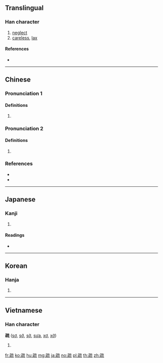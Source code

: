 {{character info/new}}
{{also|踈}}
==Translingual==

===Han character===
{{Han char|rn=103|rad=疋|as=07|sn=12|four=10113|canj=NMYIU|ids=⿰[[疋|⺪]][[㐬]]}}

# [[neglect]]
# [[careless]], [[lax]]

====References====
* {{Han ref|kx=0767.230|dkj=22000|dj=1178.020|hdz=42750.020|uh=758F|ud=30095|bh=B2A8|bd=45736}}

----

==Chinese==
{{zh-forms}}

===Pronunciation 1===
{{zh-pron
|m=shū,sū
|c=so1
|h=pfs=sô
|md=
|mn=se/so͘
|mn_note=se - vernacular; so͘ - literary
|w=
|mc=
|oc=y
|cat=
}}

====Definitions====
{{zh-hanzi}}

# {{rfdef|lang=zh}}

===Pronunciation 2===
{{zh-pron
|m=shù
|c=so3
|h=pfs=
|md=
|mn=sò͘
|mn_note=literary
|w=
|mc=
|oc=y
|cat=
}}

====Definitions====
{{zh-hanzi}}

# {{rfdef|lang=zh}}

===References===
* {{R:twedu|A02658}}
* {{R:yue:Hanzi}}

----

==Japanese==

===Kanji===
{{ja-kanji|grade=|rs=疋07}}

# {{defn|lang=ja|sort=疋07}}

====Readings====
* {{ja-readings|on=[[そ]] (so), [[しょ]] (sho)|kun=[[とおる]] (tooru), [[うとい]] (utoi), [[まばら]] (mabara)|nanori=}}

----

==Korean==

===Hanja===
{{ko-hanja|hangeul=소|eumhun=|rv=so|mr=so|y=so}}

# {{defn|lang=ko|sort=疋07}}

----

==Vietnamese==

===Han character===
'''疏''' ([[sơ]], [[sớ]], [[sờ]], [[sưa]], [[xơ]], [[xờ]])

# {{defn|lang=vi}}

[[fr:疏]]
[[ko:疏]]
[[hu:疏]]
[[mg:疏]]
[[ja:疏]]
[[no:疏]]
[[pl:疏]]
[[th:疏]]
[[zh:疏]]